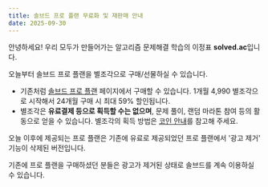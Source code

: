 ```yaml
---
title: 솔브드 프로 플랜 무료화 및 재판매 안내
date: 2025-09-30
---
```


안녕하세요! 우리 모두가 만들어가는 알고리즘 문제해결 학습의 이정표 **solved.ac**입니다.

오늘부터 솔브드 프로 플랜을 별조각으로 구매/선물하실 수 있습니다.

- 기존처럼 [솔브드 프로 플랜](https://solved.ac/pro) 페이지에서 구매할 수 있습니다. 1개월 4,990 별조각으로 시작해서 24개월 구매 시 최대 59% 할인됩니다.
- 별조각은 **유료결제 등으로 획득할 수는 없으며**, 문제 풀이, 랜덤 마라톤 참여 등의 활동으로 얻을 수 있습니다. 별조각의 획득 방법은 [코인 안내](https://solved.ac/coin)를 참고해 주세요.

오늘 이후에 제공되는 프로 플랜은 기존에 유료로 제공되었던 프로 플랜에서 '광고 제거' 기능이 삭제된 버전입니다.

기존에 프로 플랜을 구매하셨던 분들은 광고가 제거된 상태로 솔브드를 계속 이용하실 수 있습니다.
